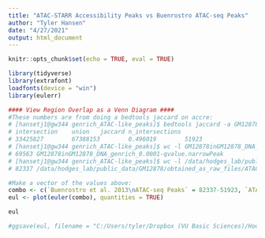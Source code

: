 ```yaml
---
title: "ATAC-STARR Accessibility Peaks vs Buenrostro ATAC-seq Peaks"
author: "Tyler Hansen"
date: "4/27/2021"
output: html_document
---
```


```r
knitr::opts_chunk$set(echo = TRUE, eval = TRUE)
```

```r
library(tidyverse)
library(extrafont)
loadfonts(device = "win")
library(eulerr)
```

```r
#### View Region Overlap as a Venn Diagram ####
#These numbers are from doing a bedtools jaccard on accre:
# [hansetj1@gw344 genrich_ATAC-like_peaks]$ bedtools jaccard -a GM12878inGM12878_DNA_genrich_0.0001-qvalue.narrowPeak -b /data/hodges_lab/public_data/GM12878/obtained_as_raw_files/ATAC_GM12878_2013-buenrostro/data/genrich_peaks/GM12878_ATAC-seq_buenrostro_genrich_0.0001-qvalue.narrowPeak
# intersection    union   jaccard n_intersections
# 33425827        67388153        0.496019        51923
# [hansetj1@gw344 genrich_ATAC-like_peaks]$ wc -l GM12878inGM12878_DNA_genrich_0.0001-qvalue.narrowPeak
# 69563 GM12878inGM12878_DNA_genrich_0.0001-qvalue.narrowPeak
# [hansetj1@gw344 genrich_ATAC-like_peaks]$ wc -l /data/hodges_lab/public_data/GM12878/obtained_as_raw_files/ATAC_GM12878_2013-buenrostro/data/genrich_peaks/GM12878_ATAC-seq_buenrostro_genrich_0.0001-qvalue.narrowPeak
# 82337 /data/hodges_lab/public_data/GM12878/obtained_as_raw_files/ATAC_GM12878_2013-buenrostro/data/genrich_peaks/GM12878_ATAC-seq_buenrostro_genrich_0.0001-qvalue.narrowPeak

#Make a vector of the values above:
combo <- c(`Buenrostro et al. 2013\nATAC-seq Peaks` = 82337-51923, `ATAC-STARR\nAccessibility Peaks` = 69563-51923, "Buenrostro et al. 2013\nATAC-seq Peaks&ATAC-STARR\nAccessibility Peaks" = 51923)
eul <- plot(euler(combo), quantities = TRUE) 

eul

#ggsave(eul, filename = "C:/Users/tyler/Dropbox (VU Basic Sciences)/Hodges Lab/Results and Data/Bioinformatics/ATAC-STARR_analysis/3_Accre_Local/ATAC-STARR/results/accessibility/ATAC-STARR_vs_Buenrostro/euler-plot.pdf", device = cairo_pdf, width = 5, height = 3)
```
